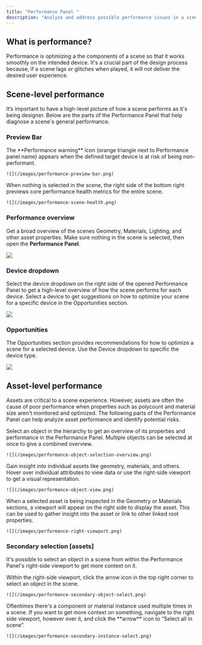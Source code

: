 ```yaml
---
title: "Performance Panel "
description: "Analyze and address possible performance issues in a scene to deliver the optimal device experience, every time."
---
```


## What is performance?&#x20;

Performance is optimizing a the components of a scene so that it works smoothly on the intended device. It's a crucial part of the design process because, if a scene lags or glitches when played, it will not deliver the desired user experience.&#x20;

## Scene-level performance&#x20;

It’s important to have a high-level picture of how a scene performs as it's being designer. Below are the parts of the Performance Panel that help diagnose a scene's general performance.&#x20;

### Preview Bar&#x20;

<Tabs>
  <Tab title="Performance warning">
    The **Performance warning** icon (orange triangle next to Performance panel name) appears when the defined target device is at risk of being non-performant.

    ![](/images/performance-preview-bar.png)
  </Tab>

  <Tab title="Scene health metrics">
    When nothing is selected in the scene, the right side of the bottom right previews core performance health metrics for the entire scene.

    ![](/images/performance-scene-health.png)
  </Tab>
</Tabs>

### Performance overview&#x20;

Get a broad overview of the scenes Geometry, Materials, Lighting, and other asset properties. Make sure nothing in the scene is selected, then open the **Performance Panel**.

![](/images/performance-overview.png)

### Device dropdown&#x20;

Select the device dropdown on the right side of the opened Performance Panel to get a high-level overview of how the scene performs for each device. Select a device to get suggestions on how to optimize your scene for a specific device in the Opportunities section.

![](/images/performance-device-dropdown.png)

### Opportunities&#x20;

The Opportunities section provides recommendations for how to optimize a scene for a selected device. Use the Device dropdown to specific the device type.

![](/images/performance-opportunities.png)

## Asset-level performance

Assets are critical to a scene experience. However, assets are often the cause of poor performance when properties such as polycount and material size aren't monitored and optimized. The following parts of the Performance Panel can help analyze asset performance and identify potential risks.&#x20;

<Tabs>
  <Tab title="Object selection & overview">
    Select an object in the hierarchy to get an overview of its properties and performance in the Performance Panel. Multiple objects can be selected at once to give a combined overview.

    ![](/images/performance-object-selection-overview.png)
  </Tab>

  <Tab title="Object view">
    Gain insight into individual assets like geometry, materials, and others. Hover over individual attributes to view data or use the right-side viewport to get a visual representation.

    ![](/images/performance-object-view.png)
  </Tab>

  <Tab title="Right-side viewport">
    When a selected asset is being inspected in the Geometry or Materials sections, a viewport will appear on the right side to display the asset. This can be used to gather insight into the asset or link to other linked root properties.

    ![](/images/performance-right-viewport.png)
  </Tab>
</Tabs>

### Secondary selection \[assets]

It's possible to select an object in a scene from within the Performance Panel's right-side viewport to get more context on it.&#x20;

<Tabs>
  <Tab title="Object selection">
    Within the right-side viewport, click the arrow icon in the top right corner to select an object in the scene.

    ![](/images/performance-secondary-object-select.png)
  </Tab>

  <Tab title="Instance selection">
    Oftentimes there's a component or material instance used multiple times in a scene. If you want to get more context on something, navigate to the right side viewport, however over it, and click the  **arrow** icon to “Select all in scene”.

    ![](/images/performance-secondary-instance-select.png)
  </Tab>
</Tabs>

###